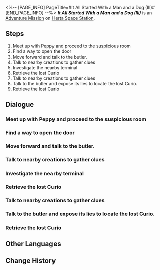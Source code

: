 <%-- [PAGE_INFO]
PageTitle=#It All Started With a Man and a Dog (III)#
[END_PAGE_INFO] --%>
{{Stub|Dialogue.}}
{{Mission Infobox
|id            = 4070013
|title         = 
|image         = <!--Mission It All Started With a Man and a Dog (III).png-->
|type          = Adventure
|event_name    = 
|chapter       = 
|requirements  = {{subst:void|<!--Unknown: {"Type":"Manual"}-->}}
|summary       = <!--official mission summary from Fate's Atlas-->
|characters    = Peppy; Trailblazer
|startLocation = [[Herta Space Station]] - [[Seclusion Zone]]
|world         = Herta Space Station
|area          = Seclusion Zone
|prev          = 
|next          = 
|rewards       = 
}}
'''''It All Started With a Man and a Dog (III)''''' is an [[Adventure Mission]] on [[Herta Space Station]].

==Steps==
# Meet up with Peppy and proceed to the suspicious room
# Find a way to open the door
# Move forward and talk to the butler.
# Talk to nearby creations to gather clues
# Investigate the nearby terminal
# Retrieve the lost Curio
# Talk to nearby creations to gather clues
# Talk to the butler and expose its lies to locate the lost Curio.
# Retrieve the lost Curio

<!--
==Gameplay Notes==

--><!--
==Trial Character==

-->
==Dialogue==
{{Stub Dialogue}}
{{Dialogue End}}

===Meet up with Peppy and proceed to the suspicious room{{subst:void|<!--407001301-->}}===
{{Mission Description|type=adventure|location=Seclusion Zone|update|Peppy has discovered the butler. You join forces again and start investigating the suspicious area...}}
{{Dialogue Start}}
:{{tx}}
{{Dialogue End}}

===Find a way to open the door{{subst:void|<!--407001302-->}}===
{{Mission Description|type=adventure|location=Seclusion Zone|update|The sensor door has malfunctioned once again, trapping you inside the room. Instead of complaining about its poor quality to Asta, you should focus on finding a way to open the door with Peppy.}}
{{Dialogue Start}}
:{{tx}}
{{Dialogue End}}

===Move forward and talk to the butler.{{subst:void|<!--407001303-->}}===
{{Mission Description|type=adventure|location=Seclusion Zone|update|The butler awaits just ahead. A few threats may be sufficient to retrieve the Curio, but you have a lingering sense that it won't be that easy...}}
{{Dialogue Start}}
:{{tx}}
{{Dialogue End}}

===Talk to nearby creations to gather clues{{subst:void|<!--407001304-->}}===
{{Mission Description|type=adventure|location=Seclusion Zone|update|While all the other creations appear to be obedient to the butler, there could be dissatisfied individuals among them. Perhaps you can learn something from them...}}
{{Dialogue Start}}
:{{tx}}
{{Dialogue End}}

===Investigate the nearby terminal{{subst:void|<!--407001306-->}}===
{{Mission Description|type=adventure|location=Seclusion Zone|update|The creations have occupied the room since the researchers left. The terminal is still operational, so maybe you can get some useful clues from it...}}
{{Dialogue Start}}
:{{tx}}
{{Dialogue End}}

===Retrieve the lost Curio{{subst:void|<!--407001308-->}}===
{{Mission Description|type=adventure|location=Seclusion Zone|update|The butler has revealed the location of the lost Curio. Now it is time to retrieve it...}}
{{Dialogue Start}}
:{{tx}}
{{Dialogue End}}

===Talk to nearby creations to gather clues{{subst:void|<!--407001305-->}}===
{{Mission Description|type=adventure|location=Seclusion Zone|update|While all the other creations appear to be obedient to the butler, there could be dissatisfied individuals among them. Perhaps you can learn something from them...}}
{{Dialogue Start}}
:{{tx}}
{{Dialogue End}}

===Talk to the butler and expose its lies to locate the lost Curio.{{subst:void|<!--407001307-->}}===
{{Mission Description|type=adventure|location=Seclusion Zone|update|As you suspected, the butler has lied to you and all the other creations. Now that you have gathered all the evidence, it is time to expose its lies. Undeniable evidence will make it speak the truth, right?}}
{{Dialogue Start}}
:{{tx}}
{{Dialogue End}}

===Retrieve the lost Curio{{subst:void|<!--407001309-->}}===
{{Mission Description|type=adventure|location=Seclusion Zone|update|The butler has revealed the location of the lost Curio. Now it is time to retrieve it...}}
{{Dialogue Start}}
:{{tx}}
{{Dialogue End}}

==Other Languages==
{{Other Languages
|en   = It All Started With a Man and a Dog (III)
|zhs  = 开局一人一狗•其三
|zht  = 開局一人一狗•其三
|ja   = スタートは一人と犬一匹・その3
|ko   = 시작은 한 사람과 개 한 마리•3
|es   = Al inicio solo había una persona y un perro&nbsp;III
|fr   = Tout commence avec un homme et un chien&nbsp;(III)
|ru   = Человек собаке друг III
|th   = เริ่มด้วยคนหนึ่งคนและสุนัขหนึ่งตัว 3
|vi   = Hành Trình Một Người Một Chó 3
|de   = Es war einmal ein Mensch und ein Hund (Teil 3)
|id   = Meitantei Peppy III
|pt   = A História Começa Com um Homem e um Cachorro (III)
}}

==Change History==
{{Change History|1.6}}
